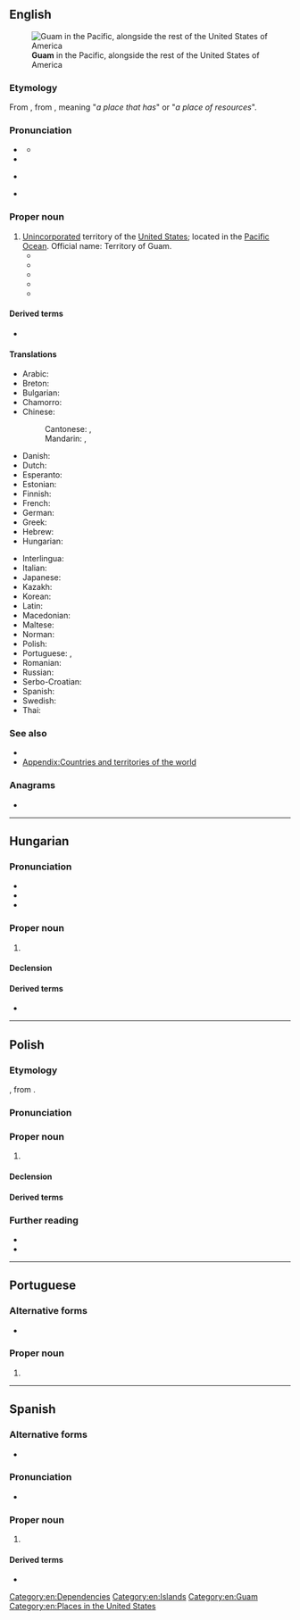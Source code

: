 {{also|GUAM}}
==English==
{{wikipedia}}
{{commonscat}}
[[File:Guam in United States.svg|thumb|right|'''Guam''' in the Pacific, alongside the rest of the United States of America]]

===Etymology===
From {{bor|en|es|-}}, from {{der|en|ch|Guåhan}}, meaning "''a place that has''" or "''a place of resources''".

===Pronunciation===
* {{a|US}} {{IPA|en|/ɡwɑm/}}
** {{audio|en|en-us-Guam.ogg|Audio (US)}}
* {{enPR|gwäm}}
* {{a|UK}} {{IPA|en|/ɡwæm/|/ɡwɑːm/|/ɡwɒm/}}
* {{rhymes|en|æm|ɑːm|ɒm|s=1}}

===Proper noun===
{{en-proper noun}}

# [[unincorporated|Unincorporated]] territory of the [[United States]]; located in the [[Pacific Ocean]]. Official name: Territory of Guam.
#* {{quote-book|en|author=William Dampier|authorlink=William Dampier|chapter=X|title=A New Voyage Round the World.{{nb...|Describing Particularly, the Isthmus of America, Several Coasts and Islands in the West Indies, the Isles of Cape Verd, the Passage by Terra del Fuego, the South Sea Coasts of Chili, Peru, and Mexico; the Isle of Guam One of the Ladrones, Mindanao, and other Philippine and East India Islands, near Cambodia, China, Formosa, Luconia, Celebes, &c. New Holland, Sumatra, Nicobar Isles; the Cape of Good Hope, and Santa Hellena. Their Soil, Rivers, Harbours, Plants, Fruits, Animals, and Inhabitants. Their Customs, Religion, Government, Trade, &c.}}|edition=4th corrected|location=|London|publisher=Printed for James Knapton,{{nb...|at the Crown in St Pauls Church-yard.}}|year=1699|volume=I|page=290|pageurl=https://archive.org/details/newvoyageroundwo01damp/page/290/|oclc=1049891899|passage=But to proceed with our Voyage : The Iſland '''''Guam''''' or ''Guahon'' , (as the Native ''Indians'' pronounce it) is one of the ''Ladrone'' Iſlands, belongs to the ''Spaniards'' , who have a ſmall Fort with ſix Guns in it, with a Governour, and 20 or 30 Soldiers.}}
#* {{quote-book
|en
|year=1922
|last=Russell
|first=Bertrand
|authorlink=Bertrand Russell
|title=The Problem of China
|url=https://archive.org/details/problemofchina00russ/
|location=[[London]]
|publisher={{w|George Allen & Unwin}}
|OCLC=470194205
|OL=7131502M
|page=150
|pageurl=https://archive.org/details/problemofchina00russ/page/150/
|text=It had been the intention of the Navy Department to fortify '''Guam''' with a view to turning it into a first-class naval base. The fact that America has been willing to forgo this intention must be taken as evidence of a genuine desire to preserve the peace with Japan.}}
#* {{quote-book
|en
|year=1990
|last=Reagan
|first=Ronald
|authorlink=Ronald Reagan
|chapter=Staying the Course
|title={{w|An American Life}}
|url=https://archive.org/details/americanlife00reag_0/
|publisher={{w|Pocket Books}}
|ISBN=0-7434-0025-9
|LCCN=91-28704
|OCLC=495476481
|page=369
|pageurl=https://archive.org/details/americanlife00reag_0/page/369/
|text=We began our six-day visit to China in Beijing on a cloudy, overcast morning following another overnight stopover on '''Guam'''.}}
#* {{quote-web
|en
|date=12 May 2022
|last=Chan
|first=Minnie
|title=Satellite images ‘suggest China is practising missile strikes on targets in Taiwan and Guam’
|archiveurl=https://web.archive.org/web/20220512150643/https://www.scmp.com/news/china/military/article/3177538/satellite-images-suggest-china-practising-missile-strikes
|archivedate=12 May 2022
|work={{w|South China Morning Post}}
|text=The Chinese military has refined its anti-ship missile training from striking large, carrier-sized targets to smaller ships and naval bases, according to recent satellite images.<br>They show a training base in Xinjiang’s remote Taklamakan desert with the layout of mock-up ship moored in a naval base that resembles one in northeast Taiwan and other targets in '''Guam''', according to a Taipei-based naval analyst.}}
#* {{seemoreCites|en}}

====Derived terms====
* {{l|en|Guamanian}}

====Translations====
{{trans-top|Territory of Guam}}
* Arabic: {{t|ar|غْوَام|m}}
* Breton: {{t|br|Guam}}
* Bulgarian: {{t|bg|Гуам}}
* Chamorro: {{t|ch|Guåhan}}
* Chinese:
*: Cantonese: {{t|yue|關島}}, {{t|yue|关岛|tr=gwaan1 dou2}}
*: Mandarin: {{t+|cmn|關島|sc=Hani}}, {{t+|cmn|关岛|tr=Guāndǎo|sc=Hani}}
* Danish: {{t|da|Guam}}
* Dutch: {{t+|nl|Guam}}
* Esperanto: {{t|eo|Gvamo}}
* Estonian: {{t+|et|Guam}}
* Finnish: {{t+|fi|Guam}}
* French: {{t+|fr|Guam}}
* German: {{t+|de|Guam}}
* Greek: {{t|el|Γκουάμ|n}}
* Hebrew: {{t|he|גואם}}
* Hungarian: {{t+|hu|Guam}}
{{trans-mid}}
* Interlingua: {{t|ia|Guam}}
* Italian: {{t|it|Guam}}
* Japanese: {{t+|ja|グアム|tr=Guamu}}
* Kazakh: {{t|kk|Гуам}}
* Korean: {{t|ko|^괌}}
* Latin: {{t|la|Guama|f}}
* Macedonian: {{t|mk|Гуам|m}}
* Maltese: {{t|mt|Gwam}}
* Norman: {{t|nrf|Guam}}
* Polish: {{t+|pl|Guam}}
* Portuguese: {{t+|pt|Guam|m}}, {{t|pt|Guame|m}}
* Romanian: {{t|ro|Guam|n}}
* Russian: {{t|ru|Гуа́м|m}}
* Serbo-Croatian: {{t|sh|Gvam|m}}
* Spanish: {{t+|es|Guam}}
* Swedish: {{t+|sv|Guam}}
* Thai: {{t+|th|กวม}}
{{trans-bottom}}

===See also===
* {{l|en|Hagåtña}}
* [[Appendix:Countries and territories of the world]]
{{table:USA/en}}

===Anagrams===
* {{anagrams|en|a=agmu|Guma|MUGA|Umag|gaum|muga}}

[[Category:en:Dependencies]]
[[Category:en:Islands]]
[[Category:en:Guam]]
[[Category:en:Places in the United States]]

----

==Hungarian==
{{wikipedia|lang=hu}}

===Pronunciation===
* {{hu-IPA}}
* {{hyphenation|hu|Gu|am}}
* {{rhymes|hu|ɒm}}

===Proper noun===
{{head|hu|proper noun}}

# {{place|hu|territory|c/USA|in|r/Polynesia|r/Oceania|t1=Guam|cat=Guam}}

====Declension====
{{hu-infl-nom|Guamo|o|n=sg}}{{hu-pos-otok|Guam|j|jai|n=sg}}

====Derived terms====
* {{l|hu|guami}}

{{c|hu|Guam}}

----

==Polish==
{{wp|lang=pl}}

===Etymology===
{{bor+|pl|en|Guam}}, from {{der|pl|ch|Guåhan}}.

===Pronunciation===
{{pl-p|a=LL-Q809 (pol)-Olaf-Guam.wav}}

===Proper noun===
{{pl-proper noun|m-in}}

# {{place|pl|territory|c/USA|in|r/Oceania|t1=Guam}}

====Declension====
{{pl-decl-noun-m-in|tantum=s}}

====Derived terms====
{{col3|pl|title=nouns|Guamczyk|Guamka}}
{{col3|pl|title=adjective|guamski}}

===Further reading===
* {{R:pl:WSJP}}
* {{R:pl:PWN}}

{{C|pl|Exonyms|Guam|Islands}}

----

==Portuguese==
{{wikipedia|lang=pt}}
===Alternative forms===
* {{l|pt|Guame}}

===Proper noun===
{{pt-proper noun|m}}

# {{place|pt|island/and/unincorporated territory|of|c/United States|in|ocean/Pacific Ocean|t1=Guam}}

{{c|pt|Guam}}

----

==Spanish==
{{wikipedia|lang=es}}

===Alternative forms===
* {{alter|es|Guaján||obsolete}}

===Pronunciation===
{{es-IPA}}
* {{audio|es|LL-Q1321 (spa)-Millars-Guam.wav|Audio}}

===Proper noun===
{{es-proper noun}}

# {{place|es|island/territory|c/USA|in|r/Micronesia|t1=Guam}}

====Derived terms====
* {{l|es|guameño}}

{{c|es|Guam}}